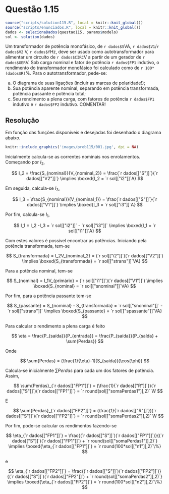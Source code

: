 <!-- Criado por Djonathan Quadras -->

# Questão 1.15 {-}


```r
source("scripts/solution115.R", local = knitr::knit_global())
source("scripts/enunciados.R", local = knitr::knit_global())
dados <- selecionaDados(questao115, params$modelo)
sol <- solution(dados)
```

Um transformador de potência monofásico, de `r dados$S`VA, `r dados$V1`/`r dados$V2` V, `r dados$f`Hz, deve ser usado como autotransformador para alimentar um circuito de `r dados$CIRC`V a partir de um gerador de `r dados$GER`V. Sob carga nominal e fator de potência `r dados$FP1` indutivo, o rendimento do transformador monofásico foi calculado como de `r 100*(dados$R)`%. Para o autotransformador, pede-se:

a. O diagrama de suas ligações (incluir as marcas de polaridade!);
b. Sua potência aparente nominal, separando em potência transformada, potência passante e potência total;
c. Seu rendimento a plena carga, com fatores de potência `r dados$FP1` indutivo e `r dados$FP2` indutivo. COMENTAR!

## Resolução {-}

Em função das funções disponiveis e desejadas foi desenhado o diagrama abaixo.

```r
knitr::include_graphics('images/prob115/001.jpg', dpi = NA)
```

Inicialmente calcula-se as correntes nominais nos enrolamentos. Começando por $I_2$,

$$
I_2 = \frac{S_{nominal}}{V_{nominal_2}} = \frac{`r dados[["S"]]`}{`r dados[["V2"]]`} \implies \boxed{I_2 = `r sol[["i2"]]`A}
$$

Em seguida, calcula-se $I_3$,

$$
I_3 = \frac{S_{nominal}}{V_{nominal_1}} = \frac{`r dados[["S"]]`}{`r dados[["V1"]]`} \implies \boxed{I_3 = `r sol[["i3"]]`A}
$$

Por fim, calcula-se $I_1$,

$$
I_1 = I_2 -I_3 = `r sol[["i2"]]` - `r sol[["i3"]]` \implies \boxed{I_1 = `r sol[["i1"]]`A}
$$

Com estes valores é possível encontrar as potências. Iniciando pela potência transformada, tem-se

$$
S_{transformada} = I_2V_{nominal_2} = (`r sol[["i2"]]`)(`r dados[["V2"]]`) \implies \boxed{S_{transformada} = `r sol[["strans"]]`VA}
$$

Para a potência nominal, tem-se

$$
S_{nominal} = I_1V_{primário} = (`r sol[["i1"]]`)(`r dados[["V1"]]`) \implies \boxed{S_{nominal} = `r sol[["snominal"]]`VA}
$$

Por fim, para a potência passante tem-se

$$
S_{passante} = S_{nominal} - S_{transformada} = `r sol[["snominal"]]` - `r sol[["strans"]]` \implies \boxed{S_{passante} = `r sol[["spassante"]]`VA}
$$

Para calcular o rendimento a plena carga é feito

$$
\eta = \frac{P_{saída}}{P_{entrada}} = \frac{P_{saída}}{P_{saída} + \sum{Perdas}}
$$

Onde

$$
\sum{Perdas} = (\frac{1}{\eta}-1)(S_{saída})(\cos{\phi})
$$

Calcula-se inicialmente $\sum{Perdas}$ para cada um dos fatores de potência. Assim,

$$
\sum{Perdas}_{`r dados[["FP1"]]`} = (\frac{1}{`r dados[["R"]]`})(`r dados[["S"]]`)(`r dados[["FP1"]]`) = `r round(sol[["somaPerdas1"]],2)` W
$$

E

$$
\sum{Perdas}_{`r dados[["FP2"]]`} = (\frac{1}{`r dados[["R"]]`})(`r dados[["S"]]`)(`r dados[["FP2"]]`) = `r round(sol[["somaPerdas2"]],2)` W
$$

Por fim, pode-se calcular os rendimentos fazendo-se

$$
\eta_{`r dados[["FP1"]]`} = \frac{(`r dados[["S"]]`)(`r dados[["FP1"]]`)}{(`r dados[["S"]]`)(`r dados[["FP1"]]`) + `r round(sol[["somaPerdas1"]],2)`} \implies \boxed{\eta_{`r dados[["FP1"]]`} = `r round(100*sol[["n1"]],2)`\%}
$$

e

$$
\eta_{`r dados[["FP2"]]`} = \frac{(`r dados[["S"]]`)(`r dados[["FP2"]]`)}{(`r dados[["S"]]`)(`r dados[["FP2"]]`) + `r round(sol[["somaPerdas2"]],2)`} \implies \boxed{\eta_{`r dados[["FP2"]]`} = `r round(100*sol[["n2"]],2)`\%}
$$